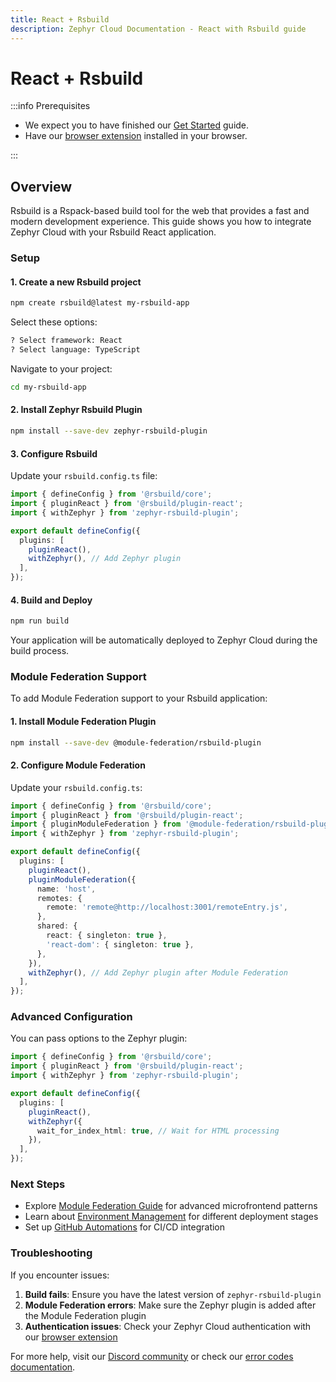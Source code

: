 ```yaml
---
title: React + Rsbuild
description: Zephyr Cloud Documentation - React with Rsbuild guide
---
```



# React + Rsbuild

:::info Prerequisites

- We expect you to have finished our [Get Started](/tutorials/first-app) guide.
- Have our [browser extension](https://chromewebstore.google.com/detail/zephyr-mission-control/liflhldchhinbaeplljlplhnbkdidedn) installed in your browser.

:::

## Overview

Rsbuild is a Rspack-based build tool for the web that provides a fast and modern development experience. This guide shows you how to integrate Zephyr Cloud with your Rsbuild React application.

### Setup

#### 1. Create a new Rsbuild project

```bash title="Terminal"
npm create rsbuild@latest my-rsbuild-app
```

Select these options:

```bash title="Terminal"
? Select framework: React
? Select language: TypeScript
```

Navigate to your project:

```bash title="Terminal"
cd my-rsbuild-app
```

#### 2. Install Zephyr Rsbuild Plugin

```bash title="Terminal"
npm install --save-dev zephyr-rsbuild-plugin
```

#### 3. Configure Rsbuild

Update your `rsbuild.config.ts` file:

```ts title="rsbuild.config.ts"
import { defineConfig } from '@rsbuild/core';
import { pluginReact } from '@rsbuild/plugin-react';
import { withZephyr } from 'zephyr-rsbuild-plugin';

export default defineConfig({
  plugins: [
    pluginReact(),
    withZephyr(), // Add Zephyr plugin
  ],
});
```

#### 4. Build and Deploy

<BuildAuthInfo />

```bash title="Terminal"
npm run build
```

Your application will be automatically deployed to Zephyr Cloud during the build process.

### Module Federation Support

To add Module Federation support to your Rsbuild application:

#### 1. Install Module Federation Plugin

```bash title="Terminal"
npm install --save-dev @module-federation/rsbuild-plugin
```

#### 2. Configure Module Federation

Update your `rsbuild.config.ts`:

```ts title="rsbuild.config.ts"
import { defineConfig } from '@rsbuild/core';
import { pluginReact } from '@rsbuild/plugin-react';
import { pluginModuleFederation } from '@module-federation/rsbuild-plugin';
import { withZephyr } from 'zephyr-rsbuild-plugin';

export default defineConfig({
  plugins: [
    pluginReact(),
    pluginModuleFederation({
      name: 'host',
      remotes: {
        remote: 'remote@http://localhost:3001/remoteEntry.js',
      },
      shared: {
        react: { singleton: true },
        'react-dom': { singleton: true },
      },
    }),
    withZephyr(), // Add Zephyr plugin after Module Federation
  ],
});
```

### Advanced Configuration

You can pass options to the Zephyr plugin:

```ts title="rsbuild.config.ts"
import { defineConfig } from '@rsbuild/core';
import { pluginReact } from '@rsbuild/plugin-react';
import { withZephyr } from 'zephyr-rsbuild-plugin';

export default defineConfig({
  plugins: [
    pluginReact(),
    withZephyr({
      wait_for_index_html: true, // Wait for HTML processing
    }),
  ],
});
```

### Next Steps

- Explore [Module Federation Guide](/tutorials/mf-guide) for advanced microfrontend patterns
- Learn about [Environment Management](/features/tags-environments) for different deployment stages
- Set up [GitHub Automations](/features/automation) for CI/CD integration

### Troubleshooting

If you encounter issues:

1. **Build fails**: Ensure you have the latest version of `zephyr-rsbuild-plugin`
2. **Module Federation errors**: Make sure the Zephyr plugin is added after the Module Federation plugin
3. **Authentication issues**: Check your Zephyr Cloud authentication with our [browser extension](/tools/browser-extension)

For more help, visit our [Discord community](https://zephyr-cloud.io/discord) or check our [error codes documentation](/errors).
